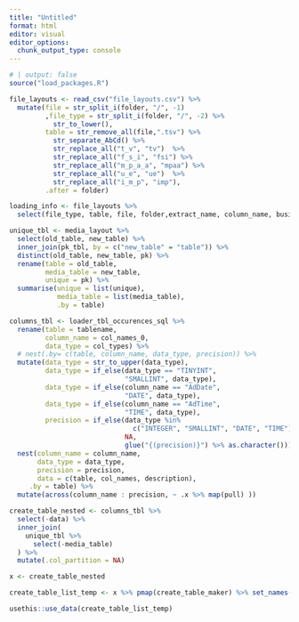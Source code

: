 ```yaml
---
title: "Untitled"
format: html
editor: visual
editor_options: 
  chunk_output_type: console
---
```


```r
# | output: false
source("load_packages.R")
```

```r
file_layouts <- read_csv("file_layouts.csv") %>% 
  mutate(file = str_split_i(folder, "/", -1)
         ,file_type = str_split_i(folder, "/", -2) %>% 
           str_to_lower(), 
         table = str_remove_all(file,".tsv") %>% 
           str_separate_AbCd() %>% 
           str_replace_all("t_v", "tv")  %>% 
           str_replace_all("f_s_i", "fsi") %>% 
           str_replace_all("m_p_a_a", "mpaa") %>% 
           str_replace_all("u_e", "ue")  %>% 
           str_replace_all("i_m_p", "imp"),
         .after = folder) 
```


```r
loading_info <- file_layouts %>% 
  select(file_type, table, file, folder,extract_name, column_name, business_logic) 

unique_tbl <- media_layout %>% 
  select(old_table, new_table) %>% 
  inner_join(pk_tbl, by = c("new_table" = "table")) %>% 
  distinct(old_table, new_table, pk) %>% 
  rename(table = old_table,
         media_table = new_table,
         unique = pk) %>%
  summarise(unique = list(unique),
            media_table = list(media_table),
            .by = table)

columns_tbl <- loader_tbl_occurences_sql %>% 
  rename(table = tablename,
         column_name = col_names_0,
         data_type = col_types) %>% 
  # nest(.by= c(table, column_name, data_type, precision)) %>%
  mutate(data_type = str_to_upper(data_type),
         data_type = if_else(data_type == "TINYINT", 
                             "SMALLINT", data_type),
         data_type = if_else(column_name == "AdDate", 
                             "DATE", data_type),
         data_type = if_else(column_name == "AdTime", 
                             "TIME", data_type),
         precision = if_else(data_type %in% 
                               c("INTEGER", "SMALLINT", "DATE", "TIME"),
                             NA, 
                             glue("{(precision)}") %>% as.character())) %>% 
  nest(column_name = column_name,
       data_type = data_type,
       precision = precision, 
       data = c(table, col_names, description), 
     .by = table) %>% 
  mutate(across(column_name : precision, ~ .x %>% map(pull) ))

```

```r
create_table_nested <- columns_tbl %>% 
  select(-data) %>% 
  inner_join(
    unique_tbl %>% 
      select(-media_table)
  ) %>% 
  mutate(.col_partition = NA)

x <- create_table_nested

create_table_list_temp <- x %>% pmap(create_table_maker) %>% set_names(x$table) %>% str

usethis::use_data(create_table_list_temp)

```
